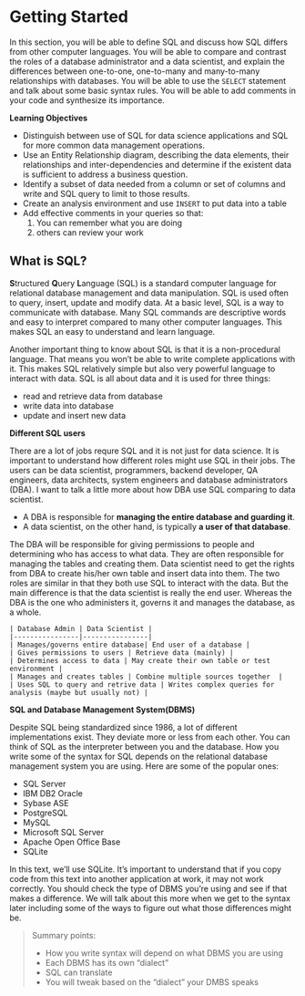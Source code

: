 # Getting Started

In this section, you will be able to define SQL and discuss how SQL differs from other computer languages. You will be able to compare and contrast the roles of a database administrator and a data scientist, and explain the differences between one-to-one, one-to-many and many-to-many relationships with databases. You will be able to use the `SELECT` statement and talk about some basic syntax rules. You will be able to add comments in your code and synthesize its importance.

**Learning Objectives**

- Distinguish between use of SQL for data science applications and SQL for more common data management operations.
- Use an Entity Relationship diagram, describing the data elements, their relationships and inter-dependencies and determine if the existent data is sufficient to address a business question. 
- Identify a subset of data needed from a column or set of columns and write and SQL query to limit to those results.
- Create an analysis environment and use `INSERT` to put data into a table
- Add effective comments in your queries so that:
    1. You can remember what you are doing
    2. others can review your work
  
## What is SQL?

**S**tructured **Q**uery **L**anguage (SQL) is a standard computer language for relational database management and data manipulation. SQL is used often to query, insert, update and modify data. At a basic level, SQL is a way to communicate with database. Many SQL commands are descriptive words and easy to interpret compared to many other computer languages. This makes SQL an easy to understand and learn language.

Another important thing to know about SQL is that it is a non-procedural language. That means you won't be able to write complete applications with it. This makes SQL relatively simple but also very powerful language to interact with data. SQL is all about data and it is used for three things:

- read and retrieve data from database
- write data into database
- update and insert new data

**Different SQL users**

There are a lot of jobs requre SQL and it is not just for data science. It is important to understand how different roles might use SQL in their jobs. The users can be data scientist, programmers, backend developer, QA engineers, data architects, system engineers and database administrators (DBA). I want to talk a little more about how DBA use SQL comparing to data scientist. 

- A DBA is responsible for **managing the entire database and guarding it**.
- A data scientist, on the other hand, is typically **a user of that database**. 

The DBA will be responsible for giving permissions to people and determining who has access to what data. They are often responsible for managing the tables and creating them. Data scientist need to get the rights from DBA to create his/her own table and insert data into them. The two roles are similar in that they both use SQL to interact with the data. But the main difference is that the data scientist is really the end user. Whereas the DBA is the one who administers it, governs it and manages the database, as a whole. 


```block
| Database Admin | Data Scientist |
|----------------|----------------|
| Manages/governs entire database| End user of a database |
| Gives permissions to users | Retrieve data (mainly) |
| Determines access to data | May create their own table or test environment |
| Manages and creates tables | Combine multiple sources together  |
| Uses SQL to query and retrive data | Writes complex queries for analysis (maybe but usually not) |
```

**SQL and Database Management System(DBMS)**

Despite SQL being standardized since 1986, a lot of different implementations exist. They deviate more or less from each other. You can think of SQL as the interpreter between you and the database. How you write some of the syntax for SQL depends on the relational database management system you are using. Here are some of the popular ones:

- SQL Server
- IBM DB2 Oracle
- Sybase ASE
- PostgreSQL
- MySQL
- Microsoft SQL Server
- Apache Open Office Base
- SQLite

In this text, we'll use SQLite. It's important to understand that if you copy code from this text into another application at work, it may not work correctly. You should check the type of DBMS you're using and see if that makes a difference. We will talk about this more when we get to the syntax later including some of the ways to figure out what those differences might be. 


> Summary points:   
> 
- How you write syntax will depend on what DBMS you are using
- Each DBMS has its own "dialect"
- SQL can translate
- You will tweak based on the "dialect" your DMBS speaks

